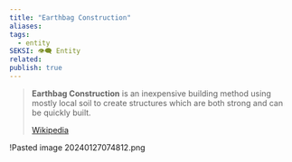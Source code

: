 ```yaml
---
title: "Earthbag Construction"
aliases: 
tags:
  - entity
SEKSI: 👁️‍🗨️ Entity
related:
publish: true
---
```




> **Earthbag Construction** is an inexpensive building method using mostly local soil to create structures which are both strong and can be quickly built.
>
> [Wikipedia](https://en.wikipedia.org/wiki/Earthbag%20construction)

!<Link href="/c/pasted-image-20240127074812png" className="text-[var(--color-primary)] hover:underline hover:text-[var(--color-secondary)] transition-colors font-medium">Pasted image 20240127074812.png</Link>
